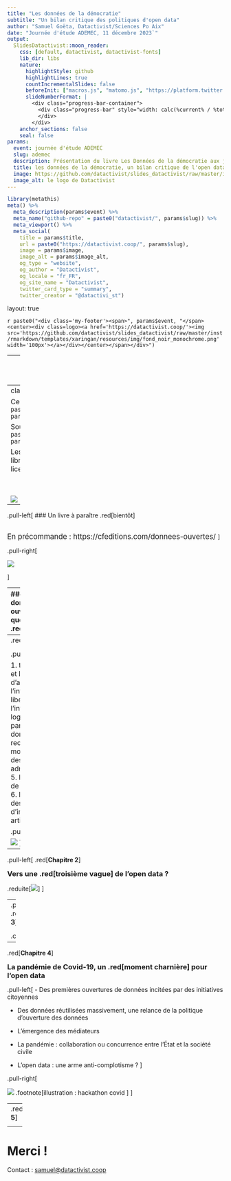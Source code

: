 ```yaml
---
title: "Les données de la démocratie"
subtitle: "Un bilan critique des politiques d'open data"
author: "Samuel Goëta, Datactivist/Sciences Po Aix"
date: "Journée d'étude ADEMEC, 11 décembre 2023`"
output:
  SlidesDatactivist::moon_reader:
    css: [default, datactivist, datactivist-fonts]
    lib_dir: libs
    nature:
      highlightStyle: github
      highlightLines: true
      countIncrementalSlides: false
      beforeInit: ["macros.js", "matomo.js", "https://platform.twitter.com/widgets.js"]
      slideNumberFormat: |
        <div class="progress-bar-container">
          <div class="progress-bar" style="width: calc(%current% / %total% * 100%);">
          </div>
        </div>
    anchor_sections: false
    seal: false
params:
  event: journée d'étude ADEMEC
  slug: ademec
  description: Présentation du livre Les Données de la démocratie aux journées ADEMEC
  title: les données de la démocratie, un bilan critique de l'open data
  image: https://github.com/datactivist/slides_datactivist/raw/master/inst/rmarkdown/templates/xaringan/resources/img/logo.png
  image_alt: le logo de Datactivist
---
```


```r
library(metathis)
meta() %>% 
  meta_description(params$event) %>% 
  meta_name("github-repo" = paste0("datactivist/", params$slug)) %>% 
  meta_viewport() %>% 
  meta_social(
    title = params$title,
    url = paste0("https://datactivist.coop/", params$slug),
    image = params$image,
    image_alt = params$image_alt,
    og_type = "website",
    og_author = "Datactivist",
    og_locale = "fr_FR",
    og_site_name = "Datactivist",
    twitter_card_type = "summary",
    twitter_creator = "@datactivi_st")

```

layout: true

<style>
.remark-slide-number {
  position: inherit;
}

.remark-slide-number .progress-bar-container {
  position: absolute;
  bottom: 0;
  height: 4px;
  display: block;
  left: 0;
  right: 0;
}

.remark-slide-number .progress-bar {
  height: 100%;
  background-color: #e95459;
}

</style>


`r paste0("<div class='my-footer'><span>", params$event, "</span> <center><div class=logo><a href='https://datactivist.coop/'><img src='https://github.com/datactivist/slides_datactivist/raw/master/inst/rmarkdown/templates/xaringan/resources/img/fond_noir_monochrome.png' width='100px'></a></div></center></span></div>")` 


---
class: inverse, center, middle
background-image: url(./img/ademec.png)


## Les données de la démocratie
### Un bilan critique de l'open data

### Samuel Goëta
### Datactivist et Sciences Po Aix

---
class: center, middle

Ces slides en ligne : `r paste0("http://datactivist.coop/", params$slug)`

Sources : `r paste0("https://github.com/datactivist/", params$slug)`


Les productions de Datactivist sont librement réutilisables selon les termes de la licence [Creative Commons 4.0 BY-SA](https://creativecommons.org/licenses/by-sa/4.0/legalcode.fr).

<BR>
<BR>

![](https://mirrors.creativecommons.org/presskit/buttons/88x31/png/by-sa.png)


---
.pull-left[
### Un livre à paraître .red[bientôt]
<br/>
<br/>

<span style="font-size:1.2em">En précommande : https://cfeditions.com/donnees-ouvertes/ </span>
]

.pull-right[

![](img/flyer-precommande.png)

]


---
### Les données ouvertes : une question de .red[démocratie]

.red[Comment faire pour mettre les données ouvertes au service des citoyens  et de la démocratie ? L’open data est-il vraiment un contre-pouvoir ?]

.pull-left[


Open data : accès à la matière première de l’information et du savoir. Refaire les calculs et proposer de nouvelles interprétations.  

—> Un outil de la « contre-démocratie » : enrichit la démocratie, la conforte et fait système avec les institutions démocratiques

—> Un outil d’empowerment et d’émancipation
]

.pull-right.center[

<img src="img/couv_donnees-ouvertes_grand.jpg" width="70%" height="auto"/>
]

---
.red[**Chapitre 1**]

<h3 style="margin-top:0px"> Les racines multiples de l'open data </h3>
Loin d'être un phénomène récent, un héritage historique et conceptuel varié : 

.pull-left[

1. transparence et le droit d’accès à l’information
2. la liberté de l’information et le logiciel libre
3. le partage des données de la recherche
4. la modernisation des administrations
5. les industries de l’information 
6. l’entrainement des modèles d’intelligence artificielle.
]

.pull-right[

![](img/magic-cube-cube-puzzle-play-54101-removebg-preview.png)
]
---
.pull-left[
.red[**Chapitre 2**]

<h3 style="margin-top:0px;margin-bottom:0px"> Vers une .red[troisième vague] de l'open data ? </h3>

.reduite[![](img/third-wave.png)]
]

--
.pull-right[
.red[**Chapitre 3**]

<h3 style="margin-top:0px;margin-bottom:0px"> L’ancrage .red[instable] de l’ouverture des données dans l’administration </h3>
Des premières initiatives locales à la mise en œuvre de la loi pour une République numérique

.center[![](img/lemaire.png)]
]
---

.red[**Chapitre 4**]

<h3 style="margin-top:0px;margin-bottom:0px"> La pandémie de Covid-19, un .red[moment charnière] pour l’open data </h3>

.pull-left[
- Des premières ouvertures de données incitées par des initiatives citoyennes

- Des données réutilisées massivement, une relance de la politique d’ouverture des données

- L’émergence des médiateurs

- La pandémie : collaboration ou concurrence entre l’État et la société civile

- L’open data : une arme anti-complotisme ?
]

.pull-right[

![](img/hackathoncovid.png)
.footnote[illustration : hackathon covid ]
]

--- 
.red[**Chapitre 5**]

<h3 style="margin-top:0px;margin-bottom:0px"> Un renouvellement de la transparence .red[en demi-teinte] </h3>


---

# Merci !

Contact : [samuel@datactivist.coop](mailto:samuel@datactivist.coop)


